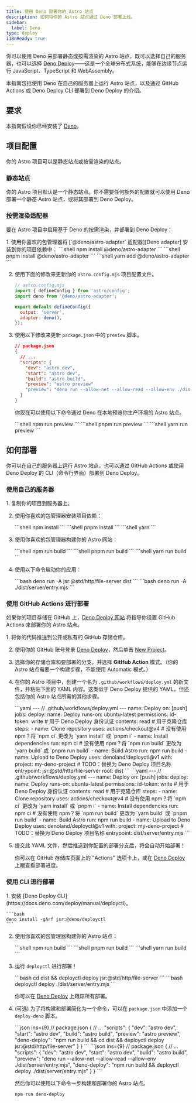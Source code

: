 ```yaml
---
title: 使用 Deno 部署你的 Astro 站点
description: 如何将你的 Astro 站点通过 Deno 部署上线。
sidebar:
  label: Deno
type: deploy
i18nReady: true
---
```


你可以使用 Deno 来部署静态或按需渲染的 Astro 站点，既可以选择自己的服务器，也可以选择 [Deno Deploy](https://deno.com/deploy)——这是一个全球分布式系统，能够在边缘节点运行 JavaScript、TypeScript 和 WebAssembly。

本指南包括使用 Deno 在自己的服务器上运行 Astro 站点，以及通过 GitHub Actions 或 Deno Deploy CLI 部署到 Deno Deploy 的介绍。

## 要求

本指南假设你已经安装了 [Deno](https://deno.com/)。

## 项目配置

你的 Astro 项目可以是静态站点或按需渲染的站点。

### 静态站点

你的 Astro 项目默认是一个静态站点。你不需要任何额外的配置就可以使用 Deno 部署一个静态 Astro 站点，或将其部署到 Deno Deploy。

### 按需渲染适配器

要在 Astro 项目中启用基于 Deno 的按需渲染，并部署到 Deno Deploy：

<Steps>
1. 使用你喜欢的包管理器将 [`@deno/astro-adapter` 适配器][Deno adapter] 安装到你的项目依赖中：

   <PackageManagerTabs>
     <Fragment slot="npm">
     ```shell
     npm install @deno/astro-adapter
     ```
     </Fragment>
     <Fragment slot="pnpm">
     ```shell
     pnpm install @deno/astro-adapter
     ```
     </Fragment>
     <Fragment slot="yarn">
     ```shell
     yarn add @deno/astro-adapter
     ```
     </Fragment>
   </PackageManagerTabs>

2. 使用下面的修改来更新你的 `astro.config.mjs` 项目配置文件。

    ```js ins={3,6-7}
    // astro.config.mjs
    import { defineConfig } from 'astro/config';
    import deno from '@deno/astro-adapter';

    export default defineConfig({
      output: 'server',
      adapter: deno(),
    });
    ```

3. 使用以下修改来更新 `package.json` 中的 `preview` 脚本。

    ```json del={8} ins={9}
    // package.json
    {
      // ...
      "scripts": {
        "dev": "astro dev",
        "start": "astro dev",
        "build": "astro build",
        "preview": "astro preview"
        "preview": "deno run --allow-net --allow-read --allow-env ./dist/server/entry.mjs"
      }
    }
    ```
    
    你现在可以使用以下命令通过 Deno 在本地预览你生产环境的 Astro 站点。

    <PackageManagerTabs>
      <Fragment slot="npm">
      ```shell
      npm run preview
      ```
      </Fragment>
      <Fragment slot="pnpm">
      ```shell
      pnpm run preview
      ```
      </Fragment>
      <Fragment slot="yarn">
      ```shell
      yarn run preview
      ```
      </Fragment>
    </PackageManagerTabs>
</Steps>

## 如何部署

你可以在自己的服务器上运行 Astro 站点，也可以通过 GitHub Actions 或使用 Deno Deploy 的 CLI（命令行界面）部署到 Deno Deploy。

### 使用自己的服务器

<Steps>
1. 复制你的项目到服务器上。

2. 使用你喜欢的包管理器安装项目依赖：
   
   <PackageManagerTabs>
     <Fragment slot="npm">
     ```shell
     npm install
     ```
     </Fragment>
     <Fragment slot="pnpm">
     ```shell
     pnpm install
     ```
     </Fragment>
     <Fragment slot="yarn">
     ```shell
     yarn
     ```
     </Fragment>
   </PackageManagerTabs>

3. 使用你喜欢的包管理器构建你的 Astro 网站：

   <PackageManagerTabs>
     <Fragment slot="npm">
     ```shell
     npm run build
     ```
     </Fragment>
     <Fragment slot="pnpm">
     ```shell
     pnpm run build
     ```
     </Fragment>
     <Fragment slot="yarn">
     ```shell
     yarn run build
     ```
     </Fragment>
   </PackageManagerTabs>

4. 使用以下命令启动你的应用：  

   <StaticSsrTabs>
     <Fragment slot="static">
       ```bash
       deno run -A jsr:@std/http/file-server dist
       ```
     </Fragment>
     
     <Fragment slot="ssr">
       ```bash
       deno run -A ./dist/server/entry.mjs
       ```
     </Fragment>
   </StaticSsrTabs>
</Steps>

### 使用 GitHub Actions 进行部署

如果你的项目存储在 GitHub 上，[Deno Deploy 网站](https://dash.deno.com/) 将指导你设置 GitHub Actions 来部署你的 Astro 站点。

<Steps>
1. 将你的代码推送到公开或私有的 GitHub 存储仓库。

2. 使用你的 GitHub 账号登录 [Deno Deploy](https://dash.deno.com/)，然后单击 [New Project](https://dash.deno.com)。

3. 选择你的存储仓库和要部署的分支，并选择 **GitHub Action** 模式。（你的 Astro 站点需要一个构建步骤，不能使用 Automatic 模式。）

4. 在你的 Astro 项目中，创建一个名为 `.github/workflows/deploy.yml` 的新文件，并粘贴下面的 YAML 内容。这类似于 Deno Deploy 提供的 YAML，但还包括你的 Astro 站点所需的其他步骤。

    <StaticSsrTabs>
      <Fragment slot="static">
        ```yaml
        ---
        // .github/workflows/deploy.yml
        ---
        name: Deploy
        on: [push]
        jobs:
          deploy:
            name: Deploy
            runs-on: ubuntu-latest
            permissions:
              id-token: write # 用于 Deno Deploy 身份认证
              contents: read # 用于克隆仓库
            steps:
              - name: Clone repository
                uses: actions/checkout@v4
              # 没有使用 npm？将 `npm ci` 更改为 `yarn install` 或 `pnpm i`
              - name: Install dependencies
                run: npm ci
              # 没有使用 npm？将 `npm run build` 更改为 `yarn build` 或 `pnpm run build`
              - name: Build Astro
                run: npm run build
              - name: Upload to Deno Deploy
                uses: denoland/deployctl@v1
                with:
                  project: my-deno-project # TODO：替换为 Deno Deploy 项目名称
                  entrypoint: jsr:@std/http/file-server
                  root: dist
        ```
      </Fragment>
      
      <Fragment slot="ssr">
        ```yaml
        ---
        // .github/workflows/deploy.yml
        ---
        name: Deploy
        on: [push]
        jobs:
          deploy:
            name: Deploy
            runs-on: ubuntu-latest
            permissions:
              id-token: write # 用于 Deno Deploy 身份认证
              contents: read # 用于克隆仓库
            steps:
              - name: Clone repository
                uses: actions/checkout@v4
              # 没有使用 npm？将 `npm ci` 更改为 `yarn install` 或 `pnpm i`
              - name: Install dependencies
                run: npm ci
              # 没有使用 npm？将 `npm run build` 更改为 `yarn build` 或 `pnpm run build`
              - name: Build Astro
                run: npm run build
              - name: Upload to Deno Deploy
                uses: denoland/deployctl@v1
                with:
                  project: my-deno-project # TODO：替换为 Deno Deploy 项目名称
                  entrypoint: dist/server/entry.mjs
        ```
      </Fragment>
    </StaticSsrTabs>

5. 提交此 YAML 文件，然后推送到你配置的部署分支后，将会自动开始部署！

   你可以在 GitHub 存储库页面上的 "Actions" 选项卡上，或在 [Deno Deploy](https://dash.deno.com) 上跟查看部署进度。
</Steps>

### 使用 CLI 进行部署

<Steps>
1. 安装 [Deno Deploy CLI](https://docs.deno.com/deploy/manual/deployctl)。

    ```bash
    deno install -gArf jsr:@deno/deployctl
    ```

2. 使用你喜欢的包管理器构建你的 Astro 站点：

   <PackageManagerTabs>
     <Fragment slot="npm">
     ```shell
     npm run build
     ```
     </Fragment>
     <Fragment slot="pnpm">
     ```shell
     pnpm run build
     ```
     </Fragment>
     <Fragment slot="yarn">
     ```shell
     yarn run build
     ```
     </Fragment>
   </PackageManagerTabs>

3. 运行 `deployctl` 进行部署！

    <StaticSsrTabs>
      <Fragment slot="static">
        ```bash
        cd dist && deployctl deploy jsr:@std/http/file-server
        ```
      </Fragment>
      
      <Fragment slot="ssr">
        ```bash
        deployctl deploy ./dist/server/entry.mjs
        ```
      </Fragment>
    </StaticSsrTabs>

    你可以在 [Deno Deploy](https://dash.deno.com) 上跟踪所有部署。

4. (可选) 为了将构建和部署简化为一个命令，可以在 `package.json` 中添加一个 `deploy-deno` 脚本。

    <StaticSsrTabs>
      <Fragment slot="static">
        ```json ins={9}
        // package.json
        {
          // ...
          "scripts": {
          "dev": "astro dev",
          "start": "astro dev",
          "build": "astro build",
          "preview": "astro preview",
          "deno-deploy": "npm run build && cd dist && deployctl deploy jsr:@std/http/file-server"
          }
        }
        ```
      </Fragment>
      <Fragment slot="ssr">
    ```json ins={9}
    // package.json
    {
      // ...
      "scripts": {
        "dev": "astro dev",
        "start": "astro dev",
        "build": "astro build",
        "preview": "deno run --allow-net --allow-read --allow-env ./dist/server/entry.mjs",
        "deno-deploy": "npm run build && deployctl deploy ./dist/server/entry.mjs"
      }
    }
    ```
      </Fragment>
    </StaticSsrTabs>

    然后你可以使用以下命令一步构建和部署你的 Astro 站点。

    ```bash
    npm run deno-deploy
    ```
</Steps>

[Deno adapter]: https://github.com/denoland/deno-astro-adapter
